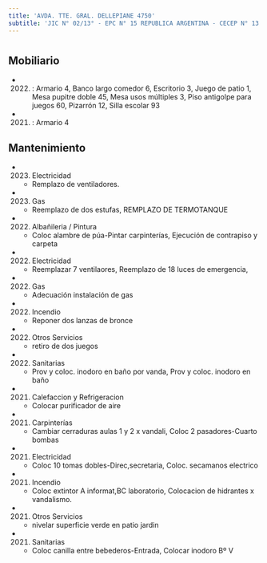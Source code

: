 ```yaml
---
title: 'AVDA. TTE. GRAL. DELLEPIANE 4750'
subtitle: 'JIC N° 02/13° - EPC N° 15 REPUBLICA ARGENTINA - CECEP N° 13 MARTIN MALHARRO'
---
```


#


## Mobiliario

*  (2022) : Armario 4, Banco largo comedor 6, Escritorio 3, Juego de patio 1, Mesa pupitre doble 45, Mesa usos múltiples 3, Piso antigolpe para juegos 60, Pizarrón 12, Silla escolar 93 

*  (2021) : Armario 4 





## Mantenimiento

*  (2023) Electricidad 
    + Remplazo de ventiladores.

*  (2023) Gas 
    + Reemplazo de dos estufas, REMPLAZO DE TERMOTANQUE

*  (2022) Albañileria / Pintura 
    + Coloc alambre de púa-Pintar carpinterías, Ejecución de contrapiso y carpeta

*  (2022) Electricidad 
    + Reemplazar 7 ventilaores, Reemplazo de 18 luces de emergencia,

*  (2022) Gas 
    + Adecuación instalación de gas

*  (2022) Incendio 
    + Reponer dos lanzas de bronce

*  (2022) Otros Servicios 
    + retiro de dos juegos

*  (2022) Sanitarias 
    + Prov y coloc.  inodoro en baño por vanda, Prov y coloc.  inodoro en baño

*  (2021) Calefaccion y Refrigeracion 
    + Colocar purificador de aire

*  (2021) Carpinterías 
    + Cambiar cerraduras aulas 1 y 2 x vandali, Coloc 2 pasadores-Cuarto bombas

*  (2021) Electricidad 
    + Coloc 10 tomas dobles-Direc,secretaria, Coloc. secamanos electrico

*  (2021) Incendio 
    + Coloc extintor A informat,BC laboratorio, Colocacion de hidrantes x vandalismo.

*  (2021) Otros Servicios 
    + nivelar superficie verde en patio jardin

*  (2021) Sanitarias 
    + Coloc canilla entre bebederos-Entrada, Colocar inodoro Bº V



